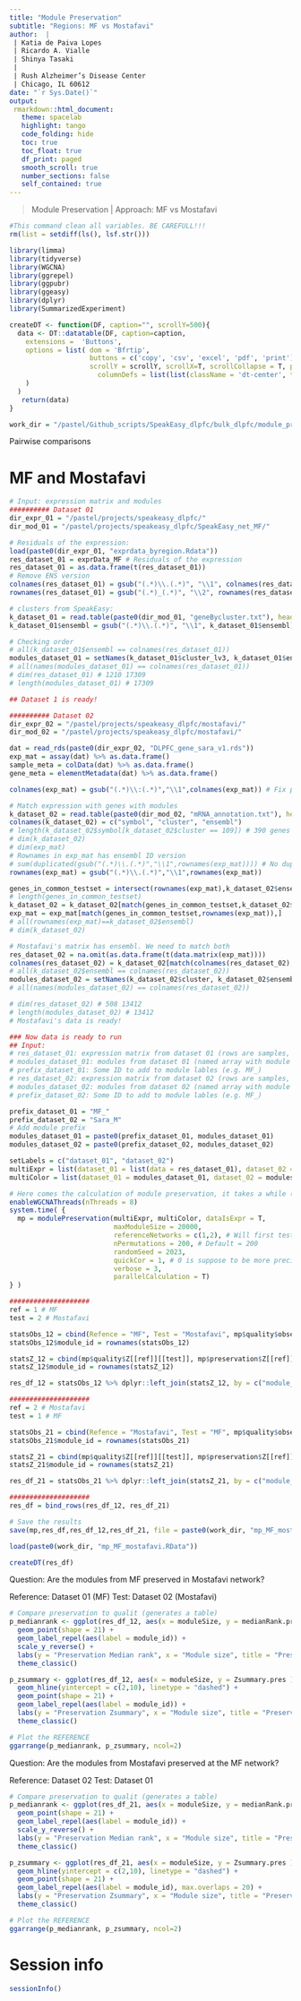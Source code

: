 ```yaml
---
title: "Module Preservation"
subtitle: "Regions: MF vs Mostafavi"
author:  |
 | Katia de Paiva Lopes 
 | Ricardo A. Vialle
 | Shinya Tasaki
 |
 | Rush Alzheimer’s Disease Center
 | Chicago, IL 60612
date: "`r Sys.Date()`"
output: 
 rmarkdown::html_document:
   theme: spacelab
   highlight: tango
   code_folding: hide
   toc: true
   toc_float: true
   df_print: paged
   smooth_scroll: true
   number_sections: false
   self_contained: true  
---
```


> Module Preservation | Approach: MF vs Mostafavi 

```r
#This command clean all variables. BE CAREFULL!!! 
rm(list = setdiff(ls(), lsf.str()))
```

```r
library(limma)
library(tidyverse)
library(WGCNA)
library(ggrepel)
library(ggpubr)
library(ggeasy)
library(dplyr)
library(SummarizedExperiment)
```

```r
createDT <- function(DF, caption="", scrollY=500){
  data <- DT::datatable(DF, caption=caption,
    extensions =  'Buttons',
    options = list( dom = 'Bfrtip', 
                    buttons = c('copy', 'csv', 'excel', 'pdf', 'print'), 
                    scrollY = scrollY, scrollX=T, scrollCollapse = T, paging = F,  
                      columnDefs = list(list(className = 'dt-center', targets = "_all"))
    )
  ) 
   return(data)
}

work_dir = "/pastel/Github_scripts/SpeakEasy_dlpfc/bulk_dlpfc/module_preservation/bulk_vs_mostafavi/MF_Mostafavi_2/"
```

Pairwise comparisons

# MF and Mostafavi

```r
# Input: expression matrix and modules
########## Dataset 01 
dir_expr_01 = "/pastel/projects/speakeasy_dlpfc/"
dir_mod_01 = "/pastel/projects/speakeasy_dlpfc/SpeakEasy_net_MF/"

# Residuals of the expression: 
load(paste0(dir_expr_01, "exprdata_byregion.Rdata")) 
res_dataset_01 = exprData_MF # Residuals of the expression
res_dataset_01 = as.data.frame(t(res_dataset_01))
# Remove ENS version
colnames(res_dataset_01) = gsub("(.*)\\.(.*)", "\\1", colnames(res_dataset_01))
rownames(res_dataset_01) = gsub("(.*)_(.*)", "\\2", rownames(res_dataset_01))

# clusters from SpeakEasy: 
k_dataset_01 = read.table(paste0(dir_mod_01, "geneBycluster.txt"), header = T, stringsAsFactors = F) 
k_dataset_01$ensembl = gsub("(.*)\\.(.*)", "\\1", k_dataset_01$ensembl)

# Checking order
# all(k_dataset_01$ensembl == colnames(res_dataset_01))
modules_dataset_01 = setNames(k_dataset_01$cluster_lv3, k_dataset_01$ensembl)
# all(names(modules_dataset_01) == colnames(res_dataset_01))
# dim(res_dataset_01) # 1210 17309
# length(modules_dataset_01) # 17309

## Dataset 1 is ready!

########## Dataset 02
dir_expr_02 = "/pastel/projects/speakeasy_dlpfc/mostafavi/"
dir_mod_02 = "/pastel/projects/speakeasy_dlpfc/mostafavi/"

dat = read_rds(paste0(dir_expr_02, "DLPFC_gene_sara_v1.rds"))
exp_mat = assay(dat) %>% as.data.frame()
sample_meta = colData(dat) %>% as.data.frame()
gene_meta = elementMetadata(dat) %>% as.data.frame()

colnames(exp_mat) = gsub("(.*)\\:(.*)","\\1",colnames(exp_mat)) # Fix projIds

# Match expression with genes with modules 
k_dataset_02 = read.table(paste0(dir_mod_02, "mRNA_annotation.txt"), header = F, stringsAsFactors = F)
colnames(k_dataset_02) = c("symbol", "cluster", "ensembl")
# length(k_dataset_02$symbol[k_dataset_02$cluster == 109]) # 390 genes
# dim(k_dataset_02) 
# dim(exp_mat) 
# Rownames in exp_mat has ensembl ID version
# sum(duplicated(gsub("(.*)\\.(.*)","\\1",rownames(exp_mat)))) # No duplicates
rownames(exp_mat) = gsub("(.*)\\.(.*)","\\1",rownames(exp_mat))

genes_in_common_testset = intersect(rownames(exp_mat),k_dataset_02$ensembl)
# length(genes_in_common_testset)
k_dataset_02 = k_dataset_02[match(genes_in_common_testset,k_dataset_02$ensembl),]
exp_mat = exp_mat[match(genes_in_common_testset,rownames(exp_mat)),]
# all(rownames(exp_mat)==k_dataset_02$ensembl)
# dim(k_dataset_02)

# Mostafavi's matrix has ensembl. We need to match both 
res_dataset_02 = na.omit(as.data.frame(t(data.matrix(exp_mat))))
colnames(res_dataset_02) = k_dataset_02[match(colnames(res_dataset_02),k_dataset_02$ensembl),"ensembl"] # it can be symbol as in the ST data
# all(k_dataset_02$ensembl == colnames(res_dataset_02))
modules_dataset_02 = setNames(k_dataset_02$cluster, k_dataset_02$ensembl)
# all(names(modules_dataset_02) == colnames(res_dataset_02))

# dim(res_dataset_02) # 508 13412
# length(modules_dataset_02) # 13412
# Mostafavi's data is ready!
```

```r
### Now data is ready to run
## Input: 
# res_dataset_01: expression matrix from dataset 01 (rows are samples, columns are genes) 
# modules_dataset_01: modules from dataset 01 (named array with module labels matching columns from res_dataset_01)
# prefix_dataset_01: Some ID to add to module lables (e.g. MF_)
# res_dataset_02: expression matrix from dataset 02 (rows are samples, columns are genes) 
# modules_dataset_02: modules from dataset 02 (named array with module labels matching columns from res_dataset_02)
# prefix_dataset_02: Some ID to add to module lables (e.g. MF_)

prefix_dataset_01 = "MF_"
prefix_dataset_02 = "Sara_M"
# Add module prefix
modules_dataset_01 = paste0(prefix_dataset_01, modules_dataset_01)
modules_dataset_02 = paste0(prefix_dataset_02, modules_dataset_02)

setLabels = c("dataset_01", "dataset_02")
multiExpr = list(dataset_01 = list(data = res_dataset_01), dataset_02 = list(data = res_dataset_02))
multiColor = list(dataset_01 = modules_dataset_01, dataset_02 = modules_dataset_02)

# Here comes the calculation of module preservation, it takes a while (will test both directions)
enableWGCNAThreads(nThreads = 8)
system.time( {
  mp = modulePreservation(multiExpr, multiColor, dataIsExpr = T,
                          maxModuleSize = 20000,
                          referenceNetworks = c(1,2), # Will first test set 1 as reference, then set 2 as reference.
                          nPermutations = 200, # Default = 200
                          randomSeed = 2023,
                          quickCor = 1, # 0 is suppose to be more precise but we get high Zsummary like 200 instead of 20
                          verbose = 3,
                          parallelCalculation = T)
} )

####################
ref = 1 # MF
test = 2 # Mostafavi

statsObs_12 = cbind(Refence = "MF", Test = "Mostafavi", mp$quality$observed[[ref]][[test]][,-1], mp$preservation$observed[[ref]][[test]][,-1])
statsObs_12$module_id = rownames(statsObs_12)

statsZ_12 = cbind(mp$quality$Z[[ref]][[test]], mp$preservation$Z[[ref]][[test]][,-1])
statsZ_12$module_id = rownames(statsZ_12)

res_df_12 = statsObs_12 %>% dplyr::left_join(statsZ_12, by = c("module_id"))

####################
ref = 2 # Mostafavi
test = 1 # MF

statsObs_21 = cbind(Refence = "Mostafavi", Test = "MF", mp$quality$observed[[ref]][[test]][,-1], mp$preservation$observed[[ref]][[test]][,-1])
statsObs_21$module_id = rownames(statsObs_21)

statsZ_21 = cbind(mp$quality$Z[[ref]][[test]], mp$preservation$Z[[ref]][[test]][,-1])
statsZ_21$module_id = rownames(statsZ_21)

res_df_21 = statsObs_21 %>% dplyr::left_join(statsZ_21, by = c("module_id"))

####################
res_df = bind_rows(res_df_12, res_df_21)

# Save the results
save(mp,res_df,res_df_12,res_df_21, file = paste0(work_dir, "mp_MF_mostafavi.RData"))
```

```r
load(paste0(work_dir, "mp_MF_mostafavi.RData"))

createDT(res_df)
```

Question: Are the modules from MF preserved in Mostafavi network? 

Reference: Dataset 01 (MF) 
Test: Dataset 02 (Mostafavi)

```r
# Compare preservation to qualit (generates a table)
p_medianrank <- ggplot(res_df_12, aes(x = moduleSize, y = medianRank.pres )) +
  geom_point(shape = 21) +
  geom_label_repel(aes(label = module_id)) +
  scale_y_reverse() +
  labs(y = "Preservation Median rank", x = "Module size", title = "Preservation Median rank") +
  theme_classic()

p_zsummary <- ggplot(res_df_12, aes(x = moduleSize, y = Zsummary.pres )) + 
  geom_hline(yintercept = c(2,10), linetype = "dashed") +
  geom_point(shape = 21) +
  geom_label_repel(aes(label = module_id)) +
  labs(y = "Preservation Zsummary", x = "Module size", title = "Preservation Zsummary") +
  theme_classic()

# Plot the REFERENCE 
ggarrange(p_medianrank, p_zsummary, ncol=2)
```

Question: Are the modules from Mostafavi preserved at the MF network? 

Reference: Dataset 02 
Test: Dataset 01

```r
# Compare preservation to qualit (generates a table)
p_medianrank <- ggplot(res_df_21, aes(x = moduleSize, y = medianRank.pres )) +
  geom_point(shape = 21) +
  geom_label_repel(aes(label = module_id)) +
  scale_y_reverse() +
  labs(y = "Preservation Median rank", x = "Module size", title = "Preservation Median rank") +
  theme_classic()

p_zsummary <- ggplot(res_df_21, aes(x = moduleSize, y = Zsummary.pres )) + 
  geom_hline(yintercept = c(2,10), linetype = "dashed") +
  geom_point(shape = 21) +
  geom_label_repel(aes(label = module_id), max.overlaps = 20) +
  labs(y = "Preservation Zsummary", x = "Module size", title = "Preservation Zsummary") +
  theme_classic()

# Plot the REFERENCE 
ggarrange(p_medianrank, p_zsummary, ncol=2)
```

# Session info
```r
sessionInfo()
```
